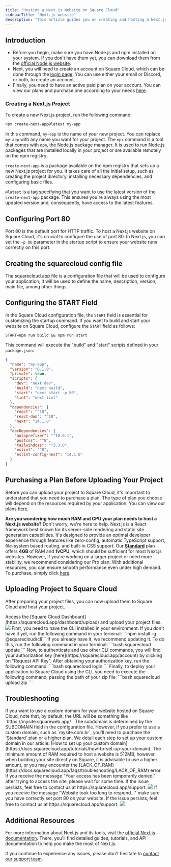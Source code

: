 ```yaml
---
title: "Hosting a Next.js Website on Square Cloud"
sidebarTitle: "Next.js website"
description: "This article guides you on creating and hosting a Next.js website on Square Cloud."
---
```


## Introduction

- Before you begin, make sure you have Node.js and npm installed on your system. If you don't have them yet, you can download them from the [official Node.js website](https://nodejs.org/).
- Next, you will need to create an account on Square Cloud, which can be done through the [login page](https://squarecloud.app/login). You can use either your email or Discord, or both, to create an account.
- Finally, you need to have an active paid plan on your account. You can view our plans and purchase one according to your needs [here](https://squarecloud.app/plans).

### Creating a Next.js Project

To create a new Next.js project, run the following command:

```bash
npx create-next-app@latest my-app
```

In this command, `my-app` is the name of your new project. You can replace `my-app` with any name you want for your project. The `npx` command is a tool that comes with `npm`, the Node.js package manager. It is used to run Node.js packages that are installed locally in your project or are available remotely on the npm registry.

`create-next-app` is a package available on the npm registry that sets up a new Next.js project for you. It takes care of all the initial setup, such as creating the project directory, installing necessary dependencies, and configuring basic files.

`@latest` is a tag specifying that you want to use the latest version of the `create-next-app` package. This ensures you're always using the most updated version and, consequently, have access to the latest features.

## Configuring Port 80

Port 80 is the default port for HTTP traffic. To host a Next.js website on Square Cloud, it's crucial to configure the use of port 80. In Next.js, you can set the `-p 80` parameter in the startup script to ensure your website runs correctly on this port.

## Creating the squarecloud config file

<Card title="Learn about: how to make the configuration file for Square Cloud." icon="link" href="https://docs.squarecloud.app/getting-started/config-file">
The squarecloud.app file is a configuration file that will be used to configure your application; it will be used to define the name, description, version, main file, among other things.
</Card>

## Configuring the START Field

In the Square Cloud configuration file, the `START` field is essential for customizing the startup command. If you want to build and start your website on Square Cloud, configure the `START` field as follows:

```app squarecloud.app
START=npm run build && npm run start
```

This command will execute the "build" and "start" scripts defined in your `package.json`:

```json package.json
{
  "name": "my-app",
  "version": "0.1.0",
  "private": true,
  "scripts": {
    "dev": "next dev",
    "build": "next build",
    "start": "next start -p 80",
    "lint": "next lint"
  },
  "dependencies": {
    "react": "^18",
    "react-dom": "^18",
    "next": "14.1.0"
  },
  "devDependencies": {
    "autoprefixer": "^10.0.1",
    "postcss": "^8",
    "tailwindcss": "^3.3.0",
    "eslint": "^8",
    "eslint-config-next": "14.1.0"
  }
}
```
## Purchasing a Plan Before Uploading Your Project

Before you can upload your project to Square Cloud, it's important to understand that you need to purchase a plan. The type of plan you choose will depend on the resources required by your application. You can view our plans [here](https://squarecloud.app/plans).

<Note>**Are you wondering how much RAM and CPU your plan needs to host a Next.js website?** Don't worry, we're here to help. Next.js is a React framework best known for its server-side rendering and static site generation capabilities. It's designed to provide an optimal developer experience through features like zero-config, automatic TypeScript support, file-system based routing, and built-in CSS support. Our **[Standard](https://squarecloud.app/pay/standard)** plan offers **4GB** of RAM and **1vCPU**, which should be sufficient for most Next.js websites. However, if you're working on a larger project or need more stability, we recommend considering our Pro plan. With additional resources, you can ensure smooth performance even under high demand. To purchase, simply click [here](https://squarecloud.app/pay/pro).</Note>

## Uploading Project to Square Cloud

After preparing your project files, you can now upload them to Square Cloud and host your project.

<Tabs>
  <Tab title="Dashboard Upload">
    Access the [Square Cloud
    Dashboard](https://squarecloud.app/dashboard/upload) and upload your project
    files.
    <Frame>
      <img src="/images/uploading.gif" style={{ borderRadius: "0.2rem" }} />
    </Frame>
  </Tab>
  <Tab title="CLI Upload">
    <Steps>
      <Step title="First Step">
        First, you need to have the CLI installed in your environment. If you
        don't have it yet, run the following command in your terminal: ```npm install -g @squarecloud/cli``` If you already have it, we
        recommend updating it. To do this, run the following command in your
        terminal: 
        ```bash 
        squarecloud update
        ```
      </Step>
      <Step title="Second Step">
        Now, to authenticate and use other CLI commands, you will find your
        authorization key [here](https://squarecloud.app/account) by clicking on
        "Request API Key". After obtaining your authorization key, run the
        following command: 
        ```bash 
        squarecloud login
        ```
      </Step>
      <Step title="Third Step">
        Finally, to deploy your application to Square Cloud using the CLI, you
        need to execute the following command, passing the path of your zip
        file: 
        ```bash 
        squarecloud upload zip
        ```
      </Step>
    </Steps>
  </Tab>
</Tabs>

## Troubleshooting

<AccordionGroup>
  <Accordion title="Custom Domain" icon="globe" iconType="solid">
    If you want to use a custom domain for your website hosted on Square Cloud, note that, by default, the URL will be something like `https://mysite.squareweb.app/`. The subdomain is determined by the SUBDOMAIN field in the configuration file. However, if you prefer to use a custom domain, such as `mysite.com.br`, you'll need to purchase the `Standard` plan or a higher plan. We detail each step to set up your custom domain in our article: [How to set up your custom domain](https://docs.squarecloud.app/tutorials/how-to-set-up-your-domain).
  </Accordion>

  <Accordion title="Minimum RAM Requirement" icon="memory" iconType="solid">
  The minimum amount of RAM required to host a website is 512MB, however, when building your site directly on Square, it is advisable to use a higher amount, or you may encounter the [LACK_OF_RAM](https://docs.squarecloud.app/faqs/troubleshooting/LACK_OF_RAM) error.
  </Accordion>

  <Accordion title="Temporary access Denied" icon="ban" iconType="solid">
    If you receive the message "Your access has been temporarily denied." after trying to access the site, please wait for some time. If the issue persists, feel free to contact us at https://squarecloud.app/support.
    <Frame>
      <img src="/images/articles/troubleshooting/temporarily-denied-access.png" style={{ borderRadius: "0.2rem" }} />
    </Frame>
  </Accordion>

  <Accordion title="Website took too long to respond..." icon="clock" iconType="solid">
     If you receive the message "Website took too long to respond..." make sure you have correctly set port 80 on your website. If the issue persists, feel free to contact us at https://squarecloud.app/support.
    <Frame>
      <img src="/images/articles/troubleshooting/website-took-too-long-to-respond.png" style={{ borderRadius: "0.2rem" }} />
    </Frame>
  </Accordion>
</AccordionGroup>

## Additional Resources

For more information about Next.js and its tools, visit the [official Next.js documentation](https://nextjs.org/docs). There, you'll find detailed guides, tutorials, and API documentation to help you make the most of Next.js.

If you continue to experience any issues, please don't hesitate to [contact our support team](/company/support).